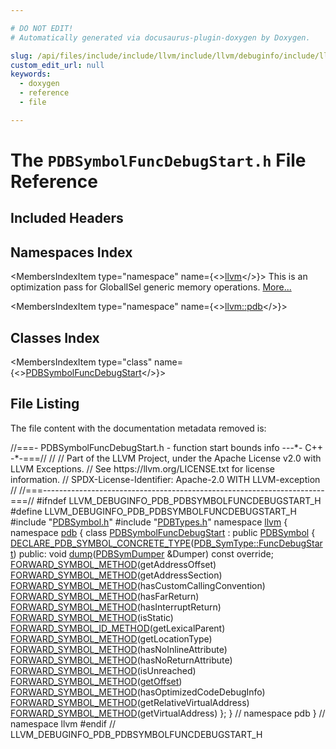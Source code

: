 ```yaml
---

# DO NOT EDIT!
# Automatically generated via docusaurus-plugin-doxygen by Doxygen.

slug: /api/files/include/include/llvm/include/llvm/debuginfo/include/llvm/debuginfo/pdb/pdbsymbolfuncdebugstart-h
custom_edit_url: null
keywords:
  - doxygen
  - reference
  - file

---
```





# The `PDBSymbolFuncDebugStart.h` File Reference

<DoxygenPage pluginConfig={pluginConfig}>



## Included Headers

<IncludesList>
<IncludesListItem
  filePath="PDBSymbol.h"
  permalink="/docs/api/files/include/include/llvm/include/llvm/debuginfo/include/llvm/debuginfo/pdb/pdbsymbol-h"
  isLocal="true" />
<IncludesListItem
  filePath="PDBTypes.h"
  permalink="/docs/api/files/include/include/llvm/include/llvm/debuginfo/include/llvm/debuginfo/pdb/pdbtypes-h"
  isLocal="true" />
</IncludesList>

## Namespaces Index

<MembersIndex>

<MembersIndexItem
  type="namespace"
  name={<><a href="/docs/api/namespaces/llvm">llvm</a></>}>
This is an optimization pass for GlobalISel generic memory operations. <a href="/docs/api/namespaces/llvm/#details">More...</a>
</MembersIndexItem>

<MembersIndexItem
  type="namespace"
  name={<><a href="/docs/api/namespaces/llvm/pdb">llvm::pdb</a></>}>
</MembersIndexItem>

</MembersIndex>

## Classes Index

<MembersIndex>

<MembersIndexItem
  type="class"
  name={<><a href="/docs/api/classes/llvm/pdb/pdbsymbolfuncdebugstart">PDBSymbolFuncDebugStart</a></>}>
</MembersIndexItem>

</MembersIndex>


## File Listing

The file content with the documentation metadata removed is:

<ProgramListing>

<Link id="l00001" /><CodeLine lineNumber="1"><span class="doxyHighlightComment">//===- PDBSymbolFuncDebugStart.h - function start bounds info ---&#42;- C++ -&#42;-===//</span></CodeLine>
<Link id="l00002" /><CodeLine lineNumber="2"><span class="doxyHighlightComment">//</span></CodeLine>
<Link id="l00003" /><CodeLine lineNumber="3"><span class="doxyHighlightComment">// Part of the LLVM Project, under the Apache License v2.0 with LLVM Exceptions.</span></CodeLine>
<Link id="l00004" /><CodeLine lineNumber="4"><span class="doxyHighlightComment">// See https://llvm.org/LICENSE.txt for license information.</span></CodeLine>
<Link id="l00005" /><CodeLine lineNumber="5"><span class="doxyHighlightComment">// SPDX-License-Identifier: Apache-2.0 WITH LLVM-exception</span></CodeLine>
<Link id="l00006" /><CodeLine lineNumber="6"><span class="doxyHighlightComment">//</span></CodeLine>
<Link id="l00007" /><CodeLine lineNumber="7"><span class="doxyHighlightComment">//===----------------------------------------------------------------------===//</span></CodeLine>
<Link id="l00008" /><CodeLine lineNumber="8"></CodeLine>
<Link id="l00009" /><CodeLine lineNumber="9"><span class="doxyHighlightPreprocessor">#ifndef LLVM&#95;DEBUGINFO&#95;PDB&#95;PDBSYMBOLFUNCDEBUGSTART&#95;H</span></CodeLine>
<Link id="l00010" /><CodeLine lineNumber="10"><span class="doxyHighlightPreprocessor">#define LLVM&#95;DEBUGINFO&#95;PDB&#95;PDBSYMBOLFUNCDEBUGSTART&#95;H</span></CodeLine>
<Link id="l00011" /><CodeLine lineNumber="11"></CodeLine>
<Link id="l00012" /><CodeLine lineNumber="12"><span class="doxyHighlightPreprocessor">#include &quot;<a href="/docs/api/files/include/include/llvm/include/llvm/debuginfo/include/llvm/debuginfo/pdb/pdbsymbol-h">PDBSymbol.h</a>&quot;</span></CodeLine>
<Link id="l00013" /><CodeLine lineNumber="13"><span class="doxyHighlightPreprocessor">#include &quot;<a href="/docs/api/files/include/include/llvm/include/llvm/debuginfo/include/llvm/debuginfo/pdb/pdbtypes-h">PDBTypes.h</a>&quot;</span></CodeLine>
<Link id="l00014" /><CodeLine lineNumber="14"></CodeLine>
<Link id="l00015" /><CodeLine lineNumber="15"><span class="doxyHighlightKeyword">namespace </span><span class="doxyHighlight"><a href="/docs/api/namespaces/llvm">llvm</a> &#123;</span></CodeLine>
<Link id="l00016" /><CodeLine lineNumber="16"></CodeLine>
<Link id="l00017" /><CodeLine lineNumber="17"><span class="doxyHighlightKeyword">namespace </span><span class="doxyHighlight"><a href="/docs/api/namespaces/llvm/pdb">pdb</a> &#123;</span></CodeLine>
<Link id="l00018" /><CodeLine lineNumber="18"></CodeLine>
<Link id="l00019" /><CodeLine lineNumber="19" lineLink="/docs/api/classes/llvm/pdb/pdbsymbolfuncdebugstart"><span class="doxyHighlightKeyword">class </span><span class="doxyHighlight"><a href="/docs/api/classes/llvm/pdb/pdbsymbolfuncdebugstart">PDBSymbolFuncDebugStart</a> : </span><span class="doxyHighlightKeyword">public</span><span class="doxyHighlight"> <a href="/docs/api/classes/llvm/pdb/pdbsymbol/#acd87e4dd002d06a5bb596ee26acc1e88">PDBSymbol</a> &#123;</span></CodeLine>
<Link id="l00020" /><CodeLine lineNumber="20"><span class="doxyHighlight">  <a href="/docs/api/files/include/include/llvm/include/llvm/debuginfo/include/llvm/debuginfo/pdb/pdbsymbol-h/#a0839b13ee3e884378305dc804d92fbbf">DECLARE&#95;PDB&#95;SYMBOL&#95;CONCRETE&#95;TYPE</a>(<a href="/docs/api/namespaces/llvm/pdb/#a33e853ec74d48b1340d1d4bae772d30ba5a3ff49467d720e83425935b3349a413">PDB&#95;SymType::FuncDebugStart</a>)</span></CodeLine>
<Link id="l00021" /><CodeLine lineNumber="21"><span class="doxyHighlightKeyword">public</span><span class="doxyHighlight">:</span></CodeLine>
<Link id="l00022" /><CodeLine lineNumber="22"><span class="doxyHighlight">  </span><span class="doxyHighlightKeywordType">void</span><span class="doxyHighlight"> <a href="/docs/api/classes/llvm/pdb/pdbsymbolfuncdebugstart/#a3bdb3b9c0099e000140735e9fb915504">dump</a>(<a href="/docs/api/classes/llvm/pdb/pdbsymdumper">PDBSymDumper</a> &amp;Dumper) </span><span class="doxyHighlightKeyword">const override</span><span class="doxyHighlight">;</span></CodeLine>
<Link id="l00023" /><CodeLine lineNumber="23"></CodeLine>
<Link id="l00024" /><CodeLine lineNumber="24"><span class="doxyHighlight">  <a href="/docs/api/files/include/include/llvm/include/llvm/debuginfo/include/llvm/debuginfo/pdb/pdbsymbol-h/#ac24c68c8e5ffcface5a3fc495d4aac3a">FORWARD&#95;SYMBOL&#95;METHOD</a>(getAddressOffset)</span></CodeLine>
<Link id="l00025" /><CodeLine lineNumber="25"><span class="doxyHighlight">  <a href="/docs/api/files/include/include/llvm/include/llvm/debuginfo/include/llvm/debuginfo/pdb/pdbsymbol-h/#ac24c68c8e5ffcface5a3fc495d4aac3a">FORWARD&#95;SYMBOL&#95;METHOD</a>(getAddressSection)</span></CodeLine>
<Link id="l00026" /><CodeLine lineNumber="26"><span class="doxyHighlight">  <a href="/docs/api/files/include/include/llvm/include/llvm/debuginfo/include/llvm/debuginfo/pdb/pdbsymbol-h/#ac24c68c8e5ffcface5a3fc495d4aac3a">FORWARD&#95;SYMBOL&#95;METHOD</a>(hasCustomCallingConvention)</span></CodeLine>
<Link id="l00027" /><CodeLine lineNumber="27"><span class="doxyHighlight">  <a href="/docs/api/files/include/include/llvm/include/llvm/debuginfo/include/llvm/debuginfo/pdb/pdbsymbol-h/#ac24c68c8e5ffcface5a3fc495d4aac3a">FORWARD&#95;SYMBOL&#95;METHOD</a>(hasFarReturn)</span></CodeLine>
<Link id="l00028" /><CodeLine lineNumber="28"><span class="doxyHighlight">  <a href="/docs/api/files/include/include/llvm/include/llvm/debuginfo/include/llvm/debuginfo/pdb/pdbsymbol-h/#ac24c68c8e5ffcface5a3fc495d4aac3a">FORWARD&#95;SYMBOL&#95;METHOD</a>(hasInterruptReturn)</span></CodeLine>
<Link id="l00029" /><CodeLine lineNumber="29"><span class="doxyHighlight">  <a href="/docs/api/files/include/include/llvm/include/llvm/debuginfo/include/llvm/debuginfo/pdb/pdbsymbol-h/#ac24c68c8e5ffcface5a3fc495d4aac3a">FORWARD&#95;SYMBOL&#95;METHOD</a>(isStatic)</span></CodeLine>
<Link id="l00030" /><CodeLine lineNumber="30"><span class="doxyHighlight">  <a href="/docs/api/files/include/include/llvm/include/llvm/debuginfo/include/llvm/debuginfo/pdb/pdbsymbol-h/#a815fc97befd320170af3accfe7ca9952">FORWARD&#95;SYMBOL&#95;ID&#95;METHOD</a>(getLexicalParent)</span></CodeLine>
<Link id="l00031" /><CodeLine lineNumber="31"><span class="doxyHighlight">  <a href="/docs/api/files/include/include/llvm/include/llvm/debuginfo/include/llvm/debuginfo/pdb/pdbsymbol-h/#ac24c68c8e5ffcface5a3fc495d4aac3a">FORWARD&#95;SYMBOL&#95;METHOD</a>(getLocationType)</span></CodeLine>
<Link id="l00032" /><CodeLine lineNumber="32"><span class="doxyHighlight">  <a href="/docs/api/files/include/include/llvm/include/llvm/debuginfo/include/llvm/debuginfo/pdb/pdbsymbol-h/#ac24c68c8e5ffcface5a3fc495d4aac3a">FORWARD&#95;SYMBOL&#95;METHOD</a>(hasNoInlineAttribute)</span></CodeLine>
<Link id="l00033" /><CodeLine lineNumber="33"><span class="doxyHighlight">  <a href="/docs/api/files/include/include/llvm/include/llvm/debuginfo/include/llvm/debuginfo/pdb/pdbsymbol-h/#ac24c68c8e5ffcface5a3fc495d4aac3a">FORWARD&#95;SYMBOL&#95;METHOD</a>(hasNoReturnAttribute)</span></CodeLine>
<Link id="l00034" /><CodeLine lineNumber="34"><span class="doxyHighlight">  <a href="/docs/api/files/include/include/llvm/include/llvm/debuginfo/include/llvm/debuginfo/pdb/pdbsymbol-h/#ac24c68c8e5ffcface5a3fc495d4aac3a">FORWARD&#95;SYMBOL&#95;METHOD</a>(isUnreached)</span></CodeLine>
<Link id="l00035" /><CodeLine lineNumber="35"><span class="doxyHighlight">  <a href="/docs/api/files/include/include/llvm/include/llvm/debuginfo/include/llvm/debuginfo/pdb/pdbsymbol-h/#ac24c68c8e5ffcface5a3fc495d4aac3a">FORWARD&#95;SYMBOL&#95;METHOD</a>(<a href="/docs/api/namespaces/llvm/#a603eb2d37a31ea2c14318bedeecb8e3c">getOffset</a>)</span></CodeLine>
<Link id="l00036" /><CodeLine lineNumber="36"><span class="doxyHighlight">  <a href="/docs/api/files/include/include/llvm/include/llvm/debuginfo/include/llvm/debuginfo/pdb/pdbsymbol-h/#ac24c68c8e5ffcface5a3fc495d4aac3a">FORWARD&#95;SYMBOL&#95;METHOD</a>(hasOptimizedCodeDebugInfo)</span></CodeLine>
<Link id="l00037" /><CodeLine lineNumber="37"><span class="doxyHighlight">  <a href="/docs/api/files/include/include/llvm/include/llvm/debuginfo/include/llvm/debuginfo/pdb/pdbsymbol-h/#ac24c68c8e5ffcface5a3fc495d4aac3a">FORWARD&#95;SYMBOL&#95;METHOD</a>(getRelativeVirtualAddress)</span></CodeLine>
<Link id="l00038" /><CodeLine lineNumber="38"><span class="doxyHighlight">  <a href="/docs/api/files/include/include/llvm/include/llvm/debuginfo/include/llvm/debuginfo/pdb/pdbsymbol-h/#ac24c68c8e5ffcface5a3fc495d4aac3a">FORWARD&#95;SYMBOL&#95;METHOD</a>(getVirtualAddress)</span></CodeLine>
<Link id="l00039" /><CodeLine lineNumber="39"><span class="doxyHighlight">&#125;;</span></CodeLine>
<Link id="l00040" /><CodeLine lineNumber="40"></CodeLine>
<Link id="l00041" /><CodeLine lineNumber="41"><span class="doxyHighlight">&#125; </span><span class="doxyHighlightComment">// namespace pdb</span></CodeLine>
<Link id="l00042" /><CodeLine lineNumber="42"><span class="doxyHighlight">&#125; </span><span class="doxyHighlightComment">// namespace llvm</span></CodeLine>
<Link id="l00043" /><CodeLine lineNumber="43"></CodeLine>
<Link id="l00044" /><CodeLine lineNumber="44"><span class="doxyHighlightPreprocessor">#endif </span><span class="doxyHighlightComment">// LLVM&#95;DEBUGINFO&#95;PDB&#95;PDBSYMBOLFUNCDEBUGSTART&#95;H</span></CodeLine>

</ProgramListing>


</DoxygenPage>
